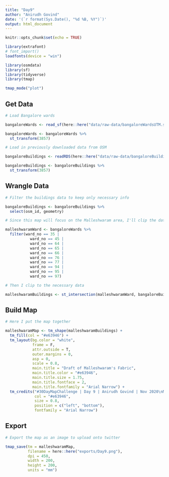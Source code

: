 ```yaml
---
title: "Day9"
author: "Anirudh Govind"
date: '(`r format(Sys.Date(), "%d %B, %Y")`)'
output: html_document
---
```


```r
knitr::opts_chunk$set(echo = TRUE)

library(extrafont)
# font_import()
loadfonts(device = "win")

library(osmdata)
library(sf)
library(tidyverse)
library(tmap)

tmap_mode("plot")
```

## Get Data

```r
# Load Bangalore wards

bangaloreWards <- read_sf(here::here("data/raw-data/bangaloreWardsUTM.shp"))

bangaloreWards <- bangaloreWards %>% 
  st_transform(3857)
```

```r
# Load in previously downloaded data from OSM

bangaloreBuildings <- readRDS(here::here("data/raw-data/bangaloreBuildings.rds"))

bangaloreBuildings <- bangaloreBuildings %>%
  st_transform(3857)

```

## Wrangle Data

```r
# Filter the buildings data to keep only necessary info

bangaloreBuildings <- bangaloreBuildings %>% 
  select(osm_id, geometry)

# Since this map will focus on the Malleshwaram area, I'll clip the data to the relevant wards. First I find the relevant wards.

malleshwaramWard <- bangaloreWards %>% 
  filter(ward_no == 35 |
           ward_no == 45 |
           ward_no == 64 |
           ward_no == 65 |
           ward_no == 66 |
           ward_no == 76 |
           ward_no == 77 |
           ward_no == 94 |
           ward_no == 95 |
           ward_no == 97)

# Then I clip to the necessary data

malleshwaramBuildings <- st_intersection(malleshwaramWard, bangaloreBuildings)
```

## Build Map

```r
# Here I put the map together

malleshwaramMap <- tm_shape(malleshwaramBuildings) +
  tm_fill(col = "#e63946") +
  tm_layout(bg.color = "white",
            frame = F,
            attr.outside = T,
            outer.margins = 0,
            asp = 0,
            scale = 0.8,
            main.title = "Draft of Malleshwaram's Fabric",
            main.title.color = "#e63946",
            main.title.size = 1.75,
            main.title.fontface = 2,
            main.title.fontfamily = "Arial Narrow") + 
  tm_credits("#30DayMapChallenge | Day 9 | Anirudh Govind | Nov 2020\nMap data © OpenStreetMap contributors and available from https://www.openstreetmap.org",
             col = "#e63946",
             size = 0.8,
             position = c("left", "bottom"),
             fontfamily = "Arial Narrow")
```

## Export

```r
# Export the map as an image to upload onto twitter

tmap_save(tm = malleshwaramMap,
          filename = here::here("exports/Day9.png"),
          dpi = 450,
          width = 200,
          height = 200,
          units = "mm")
```